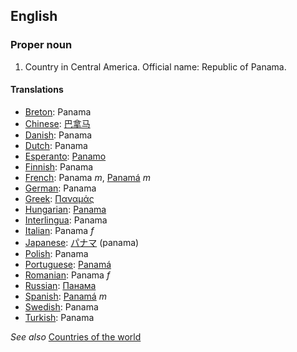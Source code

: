 ==English==

===Proper noun===

# Country in Central America. Official name: Republic of Panama.

====Translations====

*[[Breton]]: Panama
*[[Chinese]]: [[巴拿马]]
*[[Danish]]: Panama
*[[Dutch]]: Panama
*[[Esperanto]]: [[Panamo]]
*[[Finnish]]: Panama
*[[French]]: Panama ''m'', [[Panamá]] ''m''
*[[German]]: Panama
*[[Greek]]: [[Παναμάς]]
*[[Hungarian]]: [[Panama]]
*[[Interlingua]]: Panama
*[[Italian]]: Panama ''f''
*[[Japanese]]: [[パナマ]] (panama)
*[[Polish]]: Panama
*[[Portuguese]]: [[Panamá]]
*[[Romanian]]: Panama ''f''
*[[Russian]]: [[Панама]]
*[[Spanish]]: [[Panamá]] ''m''
*[[Swedish]]: Panama
*[[Turkish]]: Panama

''See also'' [[Countries of the world]]